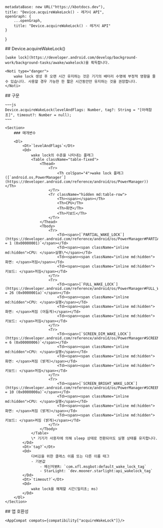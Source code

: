 
    metadataBase: new URL("https://kbotdocs.dev"),
    title: "Device.acquireWakeLock() - 레거시 API",
    openGraph: {
        ...openGraph,
        title: "Device.acquireWakeLock() - 레거시 API"
    }
}

<Section>
    ## Device.acquireWakeLock()

    [wake lock](https://developer.android.com/develop/background-work/background-tasks/awake/wakelock)을 획득합니다.

    <Noti type="danger">
        wake lock 생성 후 오랜 시간 유지하는 것은 기기의 배터리 수명에 부정적 영향을 줄 수 있습니다. 사용할 경우 가능한 한 짧은 시간동안만 유지하는 것을 권장합니다.
    </Noti>
</Section>
<Section>
    ## 구문

    ~~~js
    Device.acquireWakeLock(levelAndFlags: Number, tag?: String = "[아래참조]", timeout?: Number = null);
    ~~~

    <Section>
        ### 매개변수

        <Dl>
            <Dt>`levelAndFlags`</Dt>
            <Dd>
                wake lock의 수준을 나타내는 플래그
                <Table className="table-fixed">
                    <Thead>
                        <Tr>
                            <Th colSpan="4">wake lock 플래그 ([`android.os.PowerManager`](https://developer.android.com/reference/android/os/PowerManager))</Th>
                        </Tr>
                        <Tr className="hidden md:table-row">
                            <Th><span></span></Th>
                            <Th>CPU</Th>
                            <Th>화면</Th>
                            <Th>키보드</Th>
                        </Tr>
                    </Thead>
                    <Tbody>
                        <Tr>
                            <Td><span>[`PARTIAL_WAKE_LOCK`](https://developer.android.com/reference/android/os/PowerManager#PARTIAL_WAKE_LOCK)` = 1 (0x00000001)`</span></Td>
                            <Td><span><span className="inline md:hidden">CPU: </span>실행\*</span></Td>
                            <Td><span><span className="inline md:hidden">화면: </span>꺼짐</span></Td>
                            <Td><span><span className="inline md:hidden">키보드: </span>꺼짐</span></Td>
                        </Tr>
                        <Tr>
                            <Td><span>[`FULL_WAKE_LOCK`](https://developer.android.com/reference/android/os/PowerManager#FULL_WAKE_LOCK)` = 26 (0x0000001a)`</span></Td>
                            <Td><span><span className="inline md:hidden">CPU: </span>실행</span></Td>
                            <Td><span><span className="inline md:hidden">화면: </span>켜짐 (어둡게)</span></Td>
                            <Td><span><span className="inline md:hidden">키보드: </span>꺼짐</span></Td>
                        </Tr>
                        <Tr>
                            <Td><span>[`SCREEN_DIM_WAKE_LOCK`](https://developer.android.com/reference/android/os/PowerManager#SCREEN_DIM_WAKE_LOCK)` = 6 (0x00000006)`</span></Td>
                            <Td><span><span className="inline md:hidden">CPU: </span>실행</span></Td>
                            <Td><span><span className="inline md:hidden">화면: </span>켜짐 (밝게)</span></Td>
                            <Td><span><span className="inline md:hidden">키보드: </span>꺼짐</span></Td>
                        </Tr>
                        <Tr>
                            <Td><span>[`SCREEN_BRIGHT_WAKE_LOCK`](https://developer.android.com/reference/android/os/PowerManager#SCREEN_BRIGHT_WAKE_LOCK)` = 10 (0x0000000a)`</span></Td>
                            <Td><span><span className="inline md:hidden">CPU: </span>실행</span></Td>
                            <Td><span><span className="inline md:hidden">화면: </span>켜짐 (밝게)</span></Td>
                            <Td><span><span className="inline md:hidden">키보드: </span>켜짐 (밝게)</span></Td>
                        </Tr>
                    </Tbody>
                </Table>
                \* 기기가 사용자에 의해 sleep 상태로 전환되어도 실행 상태를 유지합니다.
            </Dd>
            <Dt>`tag?`</Dt>
            <Dd>
                디버깅을 위한 클래스 이름 또는 다른 이름 태그
                - 기본값
                    - 메신저봇R: `com.xfl.msgbot:default_wake_lock_tag`
                    - StarLight: `dev.mooner.starlight:api_wakelock_tag`
            </Dd>
            <Dt>`timeout?`</Dt>
            <Dd>
                wake lock을 해제할 시간(밀리초; ms)
            </Dd>
        </Dl>
    </Section>
</Section>
<Section>
    ## 앱 호환성

    <AppCompat compats={compatibility["acquireWakeLock"]}/>
</Section>